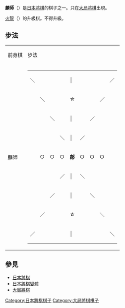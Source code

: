 {{Unreferenced|time=2007-09-01}}
{{japanese|japanese=麟師|kana=りんし|romaji=Rinshi}}

'''麟師'''（{{lang|ja|りんし}}）是[[日本將棋|日本將棋]]的棋子之一。只在[[大局將棋|大局將棋]]出現。

[[火龍_(日本將棋)|火龍]]（{{lang|ja|かりゅう}}）的升級棋。不得升級。

== 步法 ==


{| border="1" cellspacing="0" cellpadding="3"
|----- bgcolor="#dddddd"
| 前身棋 || colspan="2" | 步法
|-----
| 麟師 ||
{| border="1" cellspacing="0" cellpadding="3"
|-----
| ＼ ||   ||   ||   || │
|   ||   ||   || ／
|-----
|   || ＼ ||   ||   || ☆
|   ||   || ／ ||  
|-----
|   ||   || ＼ ||   || │
|   || ／ ||   ||  
|-----
|   ||   ||   || ＼ || │
| ／ ||   ||   ||  
|-----
|   || ○ || ○ || ○ || '''鄜''' || ○ || ○ || ○
|  
|-----
|   ||   ||   || ／ || │
| ＼ ||   ||   ||  
|-----
|   ||   || ／ ||   || │
|   || ＼ ||   ||  
|-----
|   || ／ ||   ||   || ☆
|   ||   || ＼ ||  
|-----
| ／ ||   ||   ||   || │
|   ||   ||   || ＼
|}
| 可循縱向及斜向自由行走，或循橫向走三格。在此情況下不得越過其他棋子。
但是在循縱向走第三步時，則始可越棋。
|}


==參見==
*[[日本將棋|日本將棋]]
*[[日本將棋變體|日本將棋變體]]
*[[大局將棋|大局將棋]]

[[Category:日本將棋棋子|Category:日本將棋棋子]]
[[Category:大局將棋棋子|Category:大局將棋棋子]]
